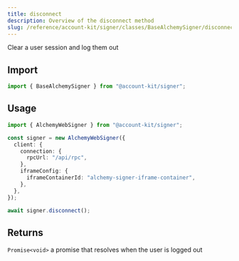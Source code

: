 ```yaml
---
title: disconnect
description: Overview of the disconnect method
slug: /reference/account-kit/signer/classes/BaseAlchemySigner/disconnect
---
```



Clear a user session and log them out

## Import

```ts
import { BaseAlchemySigner } from "@account-kit/signer";
```

## Usage

```ts
import { AlchemyWebSigner } from "@account-kit/signer";

const signer = new AlchemyWebSigner({
  client: {
    connection: {
      rpcUrl: "/api/rpc",
    },
    iframeConfig: {
      iframeContainerId: "alchemy-signer-iframe-container",
    },
  },
});

await signer.disconnect();
```

## Returns

`Promise<void>`
a promise that resolves when the user is logged out
